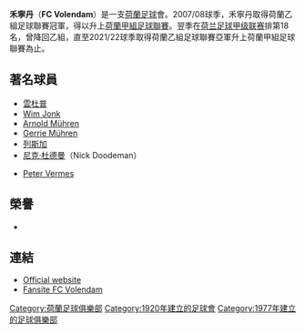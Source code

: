 {{NoteTA
|G1=足球
|G2=荷蘭足球聯賽
|1=zh-cn:福伦丹; zh-tw:福倫丹; zh-hk:禾寧丹
}}
{{Football club infobox
| clubname   = 禾寧丹<br />''FC Volendam''
| image      = [[File:FC_Volendam.png|180px]]
| fullname   = Football Club Volendam
| nickname   = ''Het Andere Oranje''
| founded    = {{Start date and age|1977|6|1}}
| ground     = [[Kras_Stadion|Kras Stadion]]
| city       = [[福伦丹|福伦丹]]
| capacity   = 7,384
| chairman   = Piet Kemper
| manager    = [[维姆·琼克|-{zh-hans:维姆·琼克; zh-hk:維姆·鍾克;}-]]
| league     = [[荷蘭甲組足球聯賽|荷蘭甲組足球聯賽]]
| season     = 2021–22
| position   = 荷乙，第 2 位（升班）
| pattern_la1 = _volendam2021h
| pattern_b1 = _volendam2021h
| pattern_ra1 = _volendam2021h
| pattern_sh1 = _jakostrike1920bw
| pattern_so1 = _volendam1718h
| leftarm1 = ff6600
| body1 = ff8c00
| rightarm1 = ff6600
| shorts1 = 000000
| socks1 = FF6600
| pattern_la2 = _jakostrike1920sg
| pattern_b2 = _jakostrike1920sg
| pattern_ra2 = _jakostrike1920sg
| pattern_sh2 = _jakostrike1920sg
| leftarm2 = 5BB8F8
| body2 = 5BB8F8
| rightarm2 = 5BB8F8
| shorts2 = 5BB8F8
| socks2 = 5BB8F8
| website = https://fcvolendam.nl
}}

''' 禾寧丹'''（'''FC Volendam'''）是一支[[荷蘭|荷蘭]][[足球|足球]]會。2007/08球季，禾寧丹取得荷蘭乙組足球聯賽冠軍，得以升上[[荷蘭甲組足球聯賽|荷蘭甲組足球聯賽]]。翌季在[[荷兰足球甲级联赛|荷兰足球甲级联赛]]排第18名，曾降回乙組，直至2021/22球季取得荷蘭乙組足球聯賽亞軍升上荷蘭甲組足球聯賽為止。

== 著名球員 ==
* [[雲杜普|雲杜普]]
* [[Wim_Jonk|Wim Jonk]]
* [[Arnold_Mühren|Arnold Mühren]]
* [[Gerrie_Mühren|Gerrie Mühren]]
* [[列斯加|列斯加]]
* [[尼克·杜德曼|尼克·杜德曼]]（Nick Doodeman）
* {{flagicon|United States}} [[Peter_Vermes|Peter Vermes]]

== 榮譽 ==
* {{sport honours|[[荷乙|荷乙]]|6|1958-59, 1960-61, 1966-67, 1969-70, 1986-87, [[2007/08球季荷蘭乙組足球聯賽|2007-08]]}}

== 連結 ==
* [http://www.fcvolendam.nl/ Official website]
* [http://www.fanatix.nl Fansite FC Volendam]

{{DEFAULTSORT:Volendam}}
{{荷蘭足球甲組聯賽}}

[[Category:荷蘭足球俱樂部|Category:荷蘭足球俱樂部]]
[[Category:1920年建立的足球會|Category:1920年建立的足球會]]
[[Category:1977年建立的足球俱樂部|Category:1977年建立的足球俱樂部]]